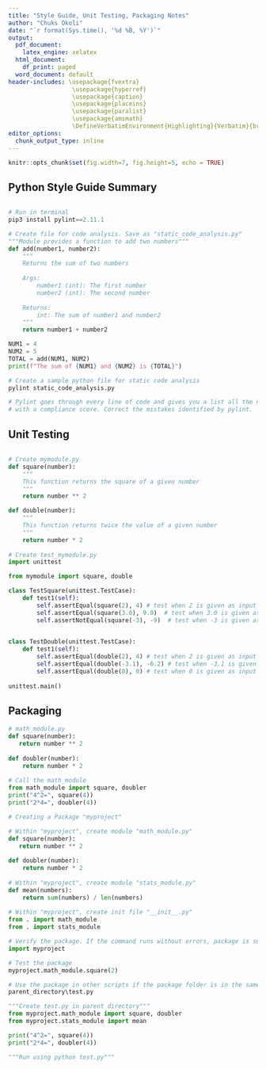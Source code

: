 ```yaml
---
title: "Style Guide, Unit Testing, Packaging Notes"
author: "Chuks Okoli"
date: "`r format(Sys.time(), '%d %B, %Y')`"
output:
  pdf_document:
    latex_engine: xelatex
  html_document:
    df_print: paged
  word_document: default
header-includes: \usepackage{fvextra} 
                  \usepackage{hyperref} 
                  \usepackage{caption} 
                  \usepackage{placeins}
                  \usepackage{paralist}
                  \usepackage{amsmath} 
                  \DefineVerbatimEnvironment{Highlighting}{Verbatim}{breaklines,commandchars=\\\{\}}
editor_options:
  chunk_output_type: inline
---
```


```r
knitr::opts_chunk$set(fig.width=7, fig.height=5, echo = TRUE)
```

## Python Style Guide Summary

```{=latex}
To be consistent in coding, use:
\begin{compactitem}
\item Use four spaces instead of tabs for indentation 
\item Use blank lines to seperate functions and classes in code
\item Use spaces around operators and commas
\item Use functions for blocks of code
\item Name functions and files using lowercase with underscores
\item Name python packages without underscore e.g. ``mypackage"
\item Name classes using CamelCase e.g. class DataViz
\item Name constants by capitalizing all words and sepeerate words with underscore e.g. ``MAX\_FILE\_UPLOAD\_SIZE = 3.0"
\item Use static code analysis to evaluate code against predefined guidelines
\end{compactitem}
```

```python 

# Run in terminal
pip3 install pylint==2.11.1

# Create file for code analysis. Save as "static_code_analysis.py"
"""Module provides a function to add two numbers"""
def add(number1, number2):
    """
    Returns the sum of two numbers
    
    Args:
        number1 (int): The first number
        number2 (int): The second number
        
    Returns:
        int: The sum of number1 and number2
    """
    return number1 + number2

NUM1 = 4
NUM2 = 5
TOTAL = add(NUM1, NUM2)
print(f"The sum of {NUM1} and {NUM2} is {TOTAL}")

# Create a sample python file for static code analysis
pylint static_code_analysis.py

# Pylint goes through every line of code and gives you a list all the non-compliant lines.
# with a compliance score. Correct the mistakes identified by pylint.
```

## Unit Testing

```{=latex}
Unit testing is a method to validate if units of code are operating as designed. A unit is a smaller, testable part of an application. To develop unit tests, you will use the unittest library, which is an installed Python module providing a framework containing test functionality. Unit testing is a method to validate if code units are operating as designed. You must test every unit before integration with the final codebase.

```

```python

# Create mymodule.py
def square(number):
    """
    This function returns the square of a given number
    """
    return number ** 2

def double(number):
    """
    This function returns twice the value of a given number
    """
    return number * 2
    
# Create test_mymodule.py
import unittest

from mymodule import square, double

class TestSquare(unittest.TestCase): 
    def test1(self): 
        self.assertEqual(square(2), 4) # test when 2 is given as input the output is 4.
        self.assertEqual(square(3.0), 9.0)  # test when 3.0 is given as input the output is 9.0.
        self.assertNotEqual(square(-3), -9)  # test when -3 is given as input the output is not -9.
        

class TestDouble(unittest.TestCase): 
    def test1(self): 
        self.assertEqual(double(2), 4) # test when 2 is given as input the output is 4.
        self.assertEqual(double(-3.1), -6.2) # test when -3.1 is given as input the output is -6.2.
        self.assertEqual(double(0), 0) # test when 0 is given as input the output is 0.
        
unittest.main()

```

## Packaging

```{=latex}
A Python module is a .py file containing Python definitions, statements, functions, and classes. You can import a module to other scripts and notebooks. For example, consider a module named module.py that has two functions. The first function is def square, which squares the input and returns the result as an output. The second function is def doubler, which doubles the input and returns the result as an output. If the function is in the same directory, you can import it and use the functions in that module. 
```

```python
# math_module.py
def square(number):
   return number ** 2
   
def doubler(number):
    return number * 2
    
# Call the math_module
from math_module import square, doubler
print("4^2=", square(4))
print("2*4=", doubler(4))

```

```{=latex}
A package is a collection of python modules into a dictionary with a ``\_\_init\_\_.py" file, which distinguishes it from just a dictionary of python scripts. To create a package ``myproject" in parent\_directory with two modules, math\_module.py and stats\_module.py, we add an ``\_\_init\_\_.py" file.

myproject \\
myproject/\_\_init\_\_.py \\
myproject/math\_module.py \\
myproject/stats\_module.py \\

A library is a collection of packages or it can be a single package. Examples include numpy, pytorch, and Pandas. Note that the terms package and library are often used interchangeably. Therefore, numpy, pytorch, and Pandas are also referred to as packages.
```

```python
# Creating a Package "myproject"

# Within "myproject", create module "math_module.py" 
def square(number):
   return number ** 2
   
def doubler(number):
    return number * 2
    
# Within "myproject", create module "stats_module.py"
def mean(numbers):
    return sum(numbers) / len(numbers)
    
# Within "myproject", create init file "__init__.py"
from . import math_module
from . import stats_module

# Verify the package. If the command runs without errors, package is successfully loaded.
import myproject

# Test the package
myproject.math_module.square(2)

# Use the package in other scripts if the package folder is in the same directory
parent_directory\test.py

"""Create test.py in parent directory"""
from myproject.math_module import square, doubler
from myproject.stats_module import mean

print("4^2=", square(4))
print("2*4=", doubler(4))

"""Run using python test.py"""
```

```{=latex}

\textbf{Packaging Summary} \\
\begin{compactitem}
\item To create a package:
    \begin{compactitem}
    \item Create a folder with the package name
    \item Create an empty \_\_init\_\_.py file
    \item Create the required modules
    \item In the \_\_init\_\_.py file, add code to reference the modules needed in the package
    \end{compactitem}
\item You can verify the package via the bash terminal in a Python shell
\end{compactitem}

To verify the package: First, open a bash terminal. Make sure the directory is the same as the folder where your package is located. Open the python interpreter by running the command ``python" in the shell. Using the python prompt type import followed by the project name, for example import myproject. If the command runs without errors, it is an indication that the package is successfully loaded. 


```


